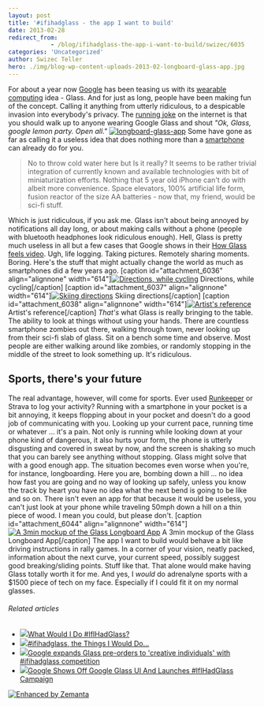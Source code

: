 ```yaml
---
layout: post
title: '#ifihadglass - the app I want to build'
date: 2013-02-28
redirect_from: 
            - /blog/ifihadglass-the-app-i-want-to-build/swizec/6035
categories: 'Uncategorized'
author: Swizec Teller
hero: ./img/blog-wp-content-uploads-2013-02-longboard-glass-app.jpg
---
```

For about a year now [Google](http://google.com "Google") has been teasing us with its [wearable computing](http://en.wikipedia.org/wiki/Wearable_computer "Wearable computer") idea - Glass. And for just as long, people have been making fun of the concept. Calling it anything from utterly ridiculous, to a despicable invasion into everybody's privacy. The [running joke](http://en.wikipedia.org/wiki/Running_gag "Running gag") on the internet is that you should walk up to anyone wearing Google Glass and shout _"Ok, Glass, google lemon party. Open all."_ [![longboard-glass-app](http://swizec.com/blog/wp-content/uploads/2013/02/longboard-glass-app.jpg "longboard-glass-app")](./img/blog-wp-content-uploads-2013-02-longboard-glass-app.jpg) Some have gone as far as calling it a useless idea that does nothing more than a [smartphone](http://en.wikipedia.org/wiki/Smartphone "Smartphone") can already do for you.

> No to throw cold water here but Is it really? It seems to be rather trivial integration of currently known and available technologies with bit of miniaturization efforts. Nothing that 5 year old iPhone can't do with albeit more convenience. Space elevators, 100% artificial life form, fusion reactor of the size AA batteries - now that, my friend, would be sci-fi stuff.

Which is just ridiculous, if you ask me. Glass isn't about being annoyed by notifications all day long, or about making calls without a phone (people with bluetooth headphones look ridiculous enough). Hell, Glass is pretty much useless in all but a few cases that Google shows in their [How Glass feels video](http://www.google.com/glass/start/how-it-feels/). Ugh, life logging. Taking pictures. Remotely sharing moments. Boring. Here's the stuff that might actually change the world as much as smartphones did a few years ago. \[caption id="attachment_6036" align="alignnone" width="614"][![Directions, while cycling](./img/blog-wp-content-uploads-2013-02-Selection_152-1024x587.png "Directions, while cycling")](http://swizec.com/blog/wp-content/uploads/2013/02/Selection_152.png) Directions, while cycling\[/caption] \[caption id="attachment_6037" align="alignnone" width="614"][![Skiing directions](./img/blog-wp-content-uploads-2013-02-Selection_153-1024x576.png "Skiing directions")](http://swizec.com/blog/wp-content/uploads/2013/02/Selection_153.png) Skiing directions\[/caption] \[caption id="attachment_6038" align="alignnone" width="614"][![Artist's reference](./img/blog-wp-content-uploads-2013-02-Selection_154-1024x558.png "Artist's reference")](http://swizec.com/blog/wp-content/uploads/2013/02/Selection_154.png) Artist's reference\[/caption] _That's_ what Glass is really bringing to the table. The ability to look at things without using your hands. There are countless smartphone zombies out there, walking through town, never looking up from their sci-fi slab of glass. Sit on a bench some time and observe. Most people are either walking around like zombies, or randomly stopping in the middle of the street to look something up. It's ridiculous.

## Sports, there's your future

The real advantage, however, will come for sports. Ever used [Runkeeper](http://www.runkeeper.com/ "RunKeeper") or Strava to log your activity? Running with a smartphone in your pocket is a bit annoying, it keeps flopping about in your pocket and doesn't do a good job of communicating with you. Looking up your current pace, running time or whatever ... it's a pain. Not only is running while looking down at your phone kind of dangerous, it also hurts your form, the phone is utterly disgusting and covered in sweat by now, and the screen is shaking so much that you can barely see anything without stopping. Glass might solve that with a good enough app. The situation becomes even worse when you're, for instance, longboarding. Here you are, bombing down a hill ... no idea how fast you are going and no way of looking up safely, unless you know the track by heart you have no idea what the next bend is going to be like and so on. There isn't even an app for that because it would be useless, you can't just look at your phone while traveling 50mph down a hill on a thin piece of wood. I mean you could, but please don't. \[caption id="attachment_6044" align="alignnone" width="614"][![A 3min mockup of the Glass Longboard App](http://swizec.com/blog/wp-content/uploads/2013/02/longboard-glass-app1.jpg "A 3min mockup of the Glass Longboard App")](./img/blog-wp-content-uploads-2013-02-longboard-glass-app1.jpg) A 3min mockup of the Glass Longboard App\[/caption] The app I want to build would behave a bit like driving instructions in rally games. In a corner of your vision, neatly packed, information about the next curve, your current speed, possibly suggest good breaking/sliding points. Stuff like that. That alone would make having Glass totally worth it for me. And yes, I _would_ do adrenalyne sports with a $1500 piece of tech on my face. Especially if I could fit it on my normal glasses.

###### Related articles

- [![](http://i.zemanta.com/146846838_80_80.jpg)](http://blog.tmcnet.com/social-spotlight/2013/02/what-would-i-do-ifihadglass.html)[What Would I Do #IfIHadGlass?](http://blog.tmcnet.com/social-spotlight/2013/02/what-would-i-do-ifihadglass.html)
- [![](http://i.zemanta.com/147387350_80_80.jpg)](http://blog.makezine.com/2013/02/22/ifihadglass-the-things-that-i-would-do/)[#ifihadglass, the Things I Would Do...](http://blog.makezine.com/2013/02/22/ifihadglass-the-things-that-i-would-do/)
- [![](http://i.zemanta.com/146699858_80_80.jpg)](http://www.theverge.com/2013/2/20/4006748/google-project-glass-explorer-edition-pre-order)[Google expands Glass pre-orders to 'creative individuals' with #ifihadglass competition](http://www.theverge.com/2013/2/20/4006748/google-project-glass-explorer-edition-pre-order)
- [![](http://i.zemanta.com/146726081_80_80.jpg)](http://www.besttechie.com/2013/02/20/google-shows-off-google-glass-ui-and-launches-ifihadglass-campaign/)[Google Shows Off Google Glass UI And Launches #IfIHadGlass Campaign](http://www.besttechie.com/2013/02/20/google-shows-off-google-glass-ui-and-launches-ifihadglass-campaign/)

[![Enhanced by Zemanta](http://img.zemanta.com/zemified_e.png?x-id=46c01b46-354a-4033-a7a4-3354e1f0539c)](http://www.zemanta.com/?px "Enhanced by Zemanta")